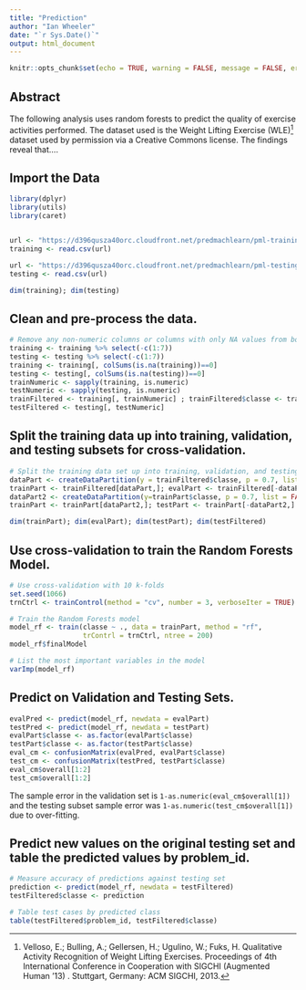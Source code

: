 ```yaml
---
title: "Prediction"
author: "Ian Wheeler"
date: "`r Sys.Date()`"
output: html_document
---
```


```r
knitr::opts_chunk$set(echo = TRUE, warning = FALSE, message = FALSE, error = FALSE)
```

## Abstract

The following analysis uses random forests to predict the quality of exercise activities performed. The dataset used is the Weight Lifting
Exercise (WLE)[^1] dataset used by permission via a Creative Commons license. The findings reveal that....

## Import the Data

```r
library(dplyr)
library(utils)
library(caret)


url <- "https://d396qusza40orc.cloudfront.net/predmachlearn/pml-training.csv"
training <- read.csv(url)

url <- "https://d396qusza40orc.cloudfront.net/predmachlearn/pml-testing.csv"
testing <- read.csv(url)

dim(training); dim(testing)
```

## Clean and pre-process the data.

```r
# Remove any non-numeric columns or columns with only NA values from both training and testing data
training <- training %>% select(-c(1:7))
testing <- testing %>% select(-c(1:7))
training <- training[, colSums(is.na(training))==0]
testing <- testing[, colSums(is.na(testing))==0]
trainNumeric <- sapply(training, is.numeric)
testNumeric <- sapply(testing, is.numeric)
trainFiltered <- training[, trainNumeric] ; trainFiltered$classe <- training$classe
testFiltered <- testing[, testNumeric]
```

## Split the training data up into training, validation, and testing subsets for cross-validation.

```r
# Split the training data set up into training, validation, and testing sets
dataPart <- createDataPartition(y = trainFiltered$classe, p = 0.7, list = FALSE)
trainPart <- trainFiltered[dataPart,]; evalPart <- trainFiltered[-dataPart,]
dataPart2 <- createDataPartition(y=trainPart$classe, p = 0.7, list = FALSE)
trainPart <- trainPart[dataPart2,]; testPart <- trainPart[-dataPart2,]

dim(trainPart); dim(evalPart); dim(testPart); dim(testFiltered)
```
## Use cross-validation to train the Random Forests Model.

```r
# Use cross-validation with 10 k-folds
set.seed(1066)
trnCtrl <- trainControl(method = "cv", number = 3, verboseIter = TRUE)

# Train the Random Forests model 
model_rf <- train(classe ~ ., data = trainPart, method = "rf",
                  trContrl = trnCtrl, ntree = 200)
model_rf$finalModel

# List the most important variables in the model
varImp(model_rf)
```
## Predict on Validation and Testing Sets.

```r
evalPred <- predict(model_rf, newdata = evalPart)
testPred <- predict(model_rf, newdata = testPart)
evalPart$classe <- as.factor(evalPart$classe)
testPart$classe <- as.factor(testPart$classe)
eval_cm <- confusionMatrix(evalPred, evalPart$classe)
test_cm <- confusionMatrix(testPred, testPart$classe)
eval_cm$overall[1:2]
test_cm$overall[1:2]
```
The sample error in the validation set is `1-as.numeric(eval_cm$overall[1])` and the testing subset sample error was `1-as.numeric(test_cm$overall[1])` due to over-fitting.

## Predict new values on the original testing set and table the predicted values by problem_id.

```r
# Measure accuracy of predictions against testing set
prediction <- predict(model_rf, newdata = testFiltered)
testFiltered$classe <- prediction

# Table test cases by predicted class
table(testFiltered$problem_id, testFiltered$classe)

```

[^1]: Velloso, E.; Bulling, A.; Gellersen, H.; Ugulino, W.; Fuks, H. Qualitative Activity Recognition of Weight Lifting Exercises. Proceedings of 4th International Conference in Cooperation with SIGCHI (Augmented Human '13) . Stuttgart, Germany: ACM SIGCHI, 2013.